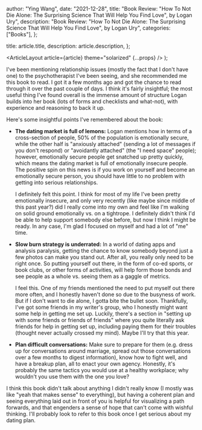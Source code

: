 
  author: "Ying Wang",
  date: "2021-12-28",
  title: "Book Review: \"How To Not Die Alone: The Surprising Science That Will Help You Find Love\", by Logan Ury",
  description: "Book Review: \"How To Not Die Alone: The Surprising Science That Will Help You Find Love\", by Logan Ury",
  categories: ["Books"],
};

  title: article.title,
  description: article.description,
};

  <ArticleLayout article={article} theme="solarized" {...props} />
);

I've been mentioning relationship issues (mostly the fact that I don't have one)
to the psychotherapist I've been seeing, and she recommended me this book to
read. I got it a few months ago and got the chance to read through it over the
past couple of days. I think it's fairly insightful; the most useful thing I've
found overall is the immense amount of structure Logan builds into her book
(lots of forms and checklists and what-not), with experience and reasoning to
back it up.

Here's some insightful points I've remembered about the book:

- **The dating market is full of lemons:** Logan mentions how in terms of a
  cross-section of people, 50% of the population is emotionally secure, while
  the other half is "anxiously attached" (sending a lot of messages if you don't
  respond) or "avoidantly attached" (the "I need space" people); however,
  emotionally secure people get snatched up pretty quickly, which means the
  dating market is full of emotionally insecure people. The positive spin on
  this news is if you work on yourself and become an emotionally secure person,
  you should have little to no problem with getting into serious relationships.

  I definitely felt this point. I think for most of my life I've been pretty
  emotionally insecure, and only very recently (like maybe since middle of this
  past year?) did I really come into my own and feel like I'm walking on solid
  ground emotionally vs. on a tightrope. I definitely didn't think I'd be able
  to help support somebody else before, but now I think I might be ready. In any
  case, I'm glad I focused on myself and had a lot of "me" time.

- **Slow burn strategy is underrated:** In a world of dating apps and analysis
  paralysis, getting the chance to know somebody beyond just a few photos can
  make you stand out. After all, you really only need to be right once. So
  putting yourself out there, in the form of co-ed sports, or book clubs, or
  other forms of activities, will help form those bonds and see people as a
  whole vs. seeing them as a gaggle of metrics.

  I feel this. One of my friends mentioned the need to put myself out there more
  often, and I honestly haven't done so due to the busyness of work. But if I
  don't want to die alone, I gotta bite the bullet soon. Thankfully, I've got
  some friends in my writer's group, who I honestly might want some help in
  getting me set up. Luckily, there's a section in "setting up with some
  friends or friends of friends" where you quite literally ask friends for help
  in getting set up, including paying them for their troubles (thought never
  actually crossed my mind). Maybe I'll try that this year.

- **Plan difficult conversations:** Make sure to prepare for them (e.g. dress up
  for conversations around marriage, spread out those conversations over a few
  months to digest information), know how to fight well, and have a breakup
  plan, all to enact your own agency. Honestly, it's probably the same tactics
  you would use at a healthy workplace; why wouldn't you use them with the one
  you love?

I think this book didn't talk about anything I didn't really know (I mostly was
like "yeah that makes sense" to everything), but having a coherent plan and
seeing everything laid out in front of you is helpful for visualizing a path
forwards, and that engenders a sense of hope that can't come with wishful
thinking. I'll probably look to refer to this book once I get serious about my
dating plan.
